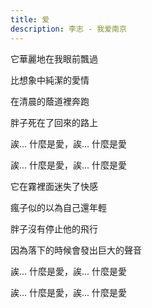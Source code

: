 ```yaml
---
title: 爱
description: 李志 - 我爱南京
---
```


它華麗地在我眼前飄過

比想象中純潔的愛情

在清晨的蔭道裡奔跑

胖子死在了回來的路上

誒... 什麼是愛，誒... 什麼是愛

誒... 什麼是愛，誒... 什麼是愛



它在霧裡面迷失了快感

瘋子似的以為自己還年輕

胖子沒有停止他的飛行

因為落下的時候會發出巨大的聲音

誒... 什麼是愛，誒... 什麼是愛

誒... 什麼是愛，誒... 什麼是愛
